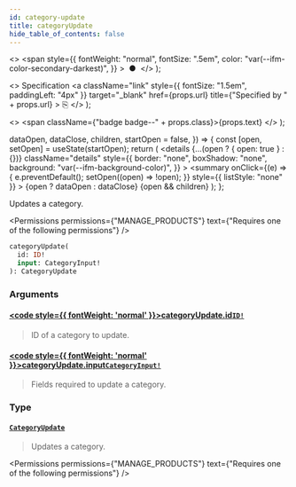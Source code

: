 ```yaml
---
id: category-update
title: categoryUpdate
hide_table_of_contents: false
---
```


  <>
    <span
      style={{
        fontWeight: "normal",
        fontSize: ".5em",
        color: "var(--ifm-color-secondary-darkest)",
      }}
    >
      &nbsp;●&nbsp;
    </span>
  </>
);

  <>
    Specification
    <a
      className="link"
      style={{ fontSize: "1.5em", paddingLeft: "4px" }}
      target="\_blank"
      href={props.url}
      title={"Specified by " + props.url}
    >
      ⎘
    </a>
  </>
);

  <>
    <span className={"badge badge--" + props.class}>{props.text}</span>
  </>
);


  dataOpen,
  dataClose,
  children,
  startOpen = false,
}) => {
  const [open, setOpen] = useState(startOpen);
  return (
    <details
      {...(open ? { open: true } : {})}
      className="details"
      style={{
        border: "none",
        boxShadow: "none",
        background: "var(--ifm-background-color)",
      }}
    >
      <summary
        onClick={(e) => {
          e.preventDefault();
          setOpen((open) => !open);
        }}
        style={{ listStyle: "none" }}
      >
        {open ? dataOpen : dataClose}
      </summary>
      {open && children}
    </details>
  );
};

Updates a category.

<Permissions
  permissions={"MANAGE_PRODUCTS"}
  text={"Requires one of the following permissions"}
/>

```graphql
categoryUpdate(
  id: ID!
  input: CategoryInput!
): CategoryUpdate
```

### Arguments

#### [<code style={{ fontWeight: 'normal' }}>categoryUpdate.<b>id</b></code>](#)<Bullet />[`ID!`](../../../api-reference/miscellaneous/scalars/id) <Badge class="secondary" text="non-null"/> <Badge class="secondary" text="scalar"/>

> ID of a category to update.

#### [<code style={{ fontWeight: 'normal' }}>categoryUpdate.<b>input</b></code>](#)<Bullet />[`CategoryInput!`](../../../api-reference/products/inputs/category-input) <Badge class="secondary" text="non-null"/> <Badge class="secondary" text="input"/>

> Fields required to update a category.

### Type

#### [`CategoryUpdate`](../../../api-reference/products/objects/category-update) <Badge class="secondary" text="object"/>

> Updates a category.

<Permissions
  permissions={"MANAGE_PRODUCTS"}
  text={"Requires one of the following permissions"}
/>

